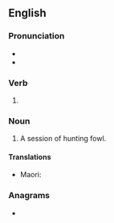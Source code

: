 ==English==

===Pronunciation===
* {{IPA|/ˈfaʊlɪŋ/|lang=en}}
* {{homophones|fouling|lang=en}}

===Verb===
{{head|en|present participle}}

# {{present participle of|fowl|lang=en|nocat=1}}

===Noun===
{{en-noun}}

# A session of hunting fowl.

====Translations====
{{trans-top|}}
{{trans-mid}}
* Maori: {{t|mi|mahi manu}}
{{trans-bottom}}

===Anagrams===
* {{anagrams|en|Wilfong|flowing|folwing|wolfing}}